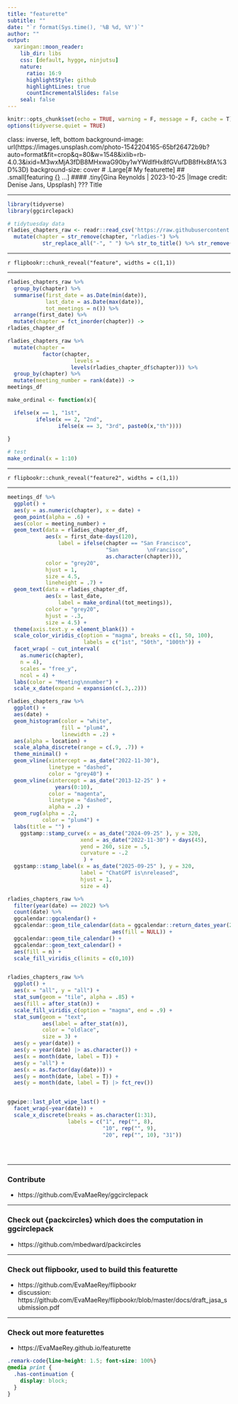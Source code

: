 ```yaml
---
title: "featurette"
subtitle: ""
date: "`r format(Sys.time(), '%B %d, %Y')`"
author: ""
output:
  xaringan::moon_reader:
    lib_dir: libs
    css: [default, hygge, ninjutsu]
    nature:
      ratio: 16:9
      highlightStyle: github
      highlightLines: true
      countIncrementalSlides: false
    seal: false
---
```





```r
knitr::opts_chunk$set(echo = TRUE, warning = F, message = F, cache = T)
options(tidyverse.quiet = TRUE)
```

class: inverse, left, bottom
background-image: url(https://images.unsplash.com/photo-1542204165-65bf26472b9b?auto=format&fit=crop&q=80&w=1548&ixlib=rb-4.0.3&ixid=M3wxMjA3fDB8MHxwaG90by1wYWdlfHx8fGVufDB8fHx8fA%3D%3D)
background-size: cover
# .Large[# My featurette]
## .small[featuring [{}]() ...]
#### .tiny[Gina Reynolds | 2023-10-25 |Image credit: Denise Jans, Upsplash]
???
Title 

---


```r
library(tidyverse)
library(ggcirclepack)

# tidytuesday data
rladies_chapters_raw <- readr::read_csv('https://raw.githubusercontent.com/rfordatascience/tidytuesday/master/data/2023/2023-11-21/rladies_chapters.csv') %>% 
  mutate(chapter = str_remove(chapter, "rladies-") %>% 
           str_replace_all("-", " ") %>% str_to_title() %>% str_remove("\\s+$")) 
```


---


`r flipbookr::chunk_reveal("feature", widths = c(1,1))`

---

```r
rladies_chapters_raw %>% 
  group_by(chapter) %>% 
  summarise(first_date = as.Date(min(date)),
            last_date = as.Date(max(date)),
            tot_meetings = n()) %>% 
  arrange(first_date) %>% 
  mutate(chapter = fct_inorder(chapter)) ->
rladies_chapter_df

rladies_chapters_raw %>% 
  mutate(chapter = 
           factor(chapter,
                     levels = 
                    levels(rladies_chapter_df$chapter))) %>% 
  group_by(chapter) %>% 
  mutate(meeting_number = rank(date)) ->
meetings_df

make_ordinal <- function(x){

  ifelse(x == 1, "1st",
         ifelse(x == 2, "2nd",
                ifelse(x == 3, "3rd", paste0(x,"th"))))

}
 
# test
make_ordinal(x = 1:10)
```


---


`r flipbookr::chunk_reveal("feature2", widths = c(1,1))`

---

```r
meetings_df %>% 
  ggplot() + 
  aes(y = as.numeric(chapter), x = date) + 
  geom_point(alpha = .6) + 
  aes(color = meeting_number) +
  geom_text(data = rladies_chapter_df,
            aes(x = first_date-days(120), 
                label = ifelse(chapter == "San Francisco", 
                               "San         \nFrancisco",
                               as.character(chapter))),
            color = "grey20",
            hjust = 1,
            size = 4.5, 
            lineheight = .7) +
  geom_text(data = rladies_chapter_df,
            aes(x = last_date, 
                label = make_ordinal(tot_meetings)),
            color = "grey20",
            hjust = -.3,
            size = 4.5) +
  theme(axis.text.y = element_blank()) + 
  scale_color_viridis_c(option = "magma", breaks = c(1, 50, 100), 
                        labels = c("1st", "50th", "100th")) + 
  facet_wrap( ~ cut_interval(
    as.numeric(chapter), 
    n = 4), 
    scales = "free_y", 
    ncol = 4) + 
  labs(color = "Meeting\nnumber") + 
  scale_x_date(expand = expansion(c(.3,.2)))
```


```r
rladies_chapters_raw %>% 
  ggplot() + 
  aes(date) + 
  geom_histogram(color = "white",
                 fill = "plum4",
                 linewidth = .2) +
  aes(alpha = location) + 
  scale_alpha_discrete(range = c(.9, .7)) + 
  theme_minimal() + 
  geom_vline(xintercept = as_date("2022-11-30"),
             linetype = "dashed",
             color = "grey40") + 
  geom_vline(xintercept = as_date("2013-12-25" ) + 
               years(0:10),
             color = "magenta",
             linetype = "dashed",
             alpha = .2) +
  geom_rug(alpha = .2,
           color = "plum4") + 
  labs(title = "") +
    ggstamp::stamp_curve(x = as_date("2024-09-25" ), y = 320,
                       xend = as_date("2022-11-30") + days(45), 
                       yend = 260, size = .5, 
                       curvature = -.2
                        ) +
  ggstamp::stamp_label(x = as_date("2025-09-25" ), y = 320,
                       label = "ChatGPT is\nreleased",
                       hjust = 1,
                       size = 4) 
```

```r
rladies_chapters_raw %>% 
  filter(year(date) == 2022) %>% 
  count(date) %>% 
  ggcalendar::ggcalendar() + 
  ggcalendar::geom_tile_calendar(data = ggcalendar::return_dates_year(2022), 
                                 aes(fill = NULL)) +
  ggcalendar::geom_tile_calendar() + 
  ggcalendar::geom_text_calendar() +
  aes(fill = n) + 
  scale_fill_viridis_c(limits = c(0,10))


rladies_chapters_raw %>% 
  ggplot() + 
  aes(x = "all", y = "all") +
  stat_sum(geom = "tile", alpha = .85) + 
  aes(fill = after_stat(n)) + 
  scale_fill_viridis_c(option = "magma", end = .9) +
  stat_sum(geom = "text",
           aes(label = after_stat(n)),
           color = "oldlace", 
           size = 3) +
  aes(y = year(date)) + 
  aes(y = year(date) |> as.character()) + 
  aes(x = month(date, label = T)) +
  aes(y = "all") +
  aes(x = as.factor(day(date))) + 
  aes(y = month(date, label = T)) + 
  aes(y = month(date, label = T) |> fct_rev())


ggwipe::last_plot_wipe_last() +
  facet_wrap(~year(date)) + 
  scale_x_discrete(breaks = as.character(1:31),
                   labels = c("1", rep("", 8), 
                              "10", rep("", 9),
                              "20", rep("", 10), "31"))
  
  
  
```


---

### Contribute

- https://github.com/EvaMaeRey/ggcirclepack

---



### Check out {packcircles} which does the computation in ggcirclepack

- https://github.com/mbedward/packcircles

---

### Check out flipbookr, used to build this featurette

- https://github.com/EvaMaeRey/flipbookr
- discussion: https://github.com/EvaMaeRey/flipbookr/blob/master/docs/draft_jasa_submission.pdf 

---

### Check out more featurettes

- https://EvaMaeRey.github.io/featurette




```css
.remark-code{line-height: 1.5; font-size: 100%}
@media print {
  .has-continuation {
    display: block;
  }
}
```

